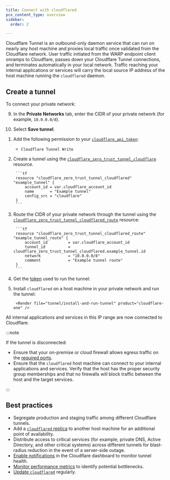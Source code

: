 ```yaml
---
title: Connect with cloudflared
pcx_content_type: overview
sidebar:
  order: 2

---
```



Cloudflare Tunnel is an outbound-only daemon service that can run on nearly any host machine and proxies local traffic once validated from the Cloudflare network. User traffic initiated from the WARP endpoint client onramps to Cloudflare, passes down your Cloudflare Tunnel connections, and terminates automatically in your local network. Traffic reaching your internal applications or services will carry the local source IP address of the host machine running the `cloudflared` daemon.

## Create a tunnel

To connect your private network:

<Tabs syncKey="dashPlusAPI">

<TabItem label="Dashboard">

<Render file="tunnel/create-tunnel" product="cloudflare-one" />

9. In the **Private Networks** tab, enter the CIDR of your private network (for example, `10.0.0.0/8`).

10. Select **Save tunnel**.

</TabItem>
<TabItem label="Terraform (v5)">

1. Add the following permission to your [`cloudflare_api_token`](https://registry.terraform.io/providers/cloudflare/cloudflare/latest/docs/resources/api_token):
	- `Cloudflare Tunnel Write`

2. Create a tunnel using the [`cloudflare_zero_trust_tunnel_cloudflare`](https://registry.terraform.io/providers/cloudflare/cloudflare/latest/docs/resources/zero_trust_tunnel_cloudflared) resource.

		```tf
		resource "cloudflare_zero_trust_tunnel_cloudflared" "example_tunnel" {
			account_id = var.cloudflare_account_id
			name       = "Example tunnel"
			config_src = "cloudflare"
		}
		```

3. Route the CIDR of your private network through the tunnel using the [`cloudflare_zero_trust_tunnel_cloudflared_route`](https://registry.terraform.io/providers/cloudflare/cloudflare/latest/docs/resources/zero_trust_tunnel_cloudflared_route) resource:

		```tf
		resource "cloudflare_zero_trust_tunnel_cloudflared_route" "example_tunnel_route" {
			account_id         = var.cloudflare_account_id
			tunnel_id          = cloudflare_zero_trust_tunnel_cloudflared.example_tunnel.id
			network            = "10.0.0.0/8"
			comment            = "Example tunnel route"
		}
		```

4. Get the [token](/cloudflare-one/connections/connect-networks/configure-tunnels/remote-tunnel-permissions/) used to run the tunnel:
		<Render file="terraform/get-tunnel-token" product="cloudflare-one" />

5. Install `cloudflared` on a host machine in your private network and run the tunnel:

		<Render file="tunnel/install-and-run-tunnel" product="cloudflare-one" />

</TabItem>
</Tabs>

All internal applications and services in this IP range are now connected to Cloudflare.

:::note

If the tunnel is disconnected:

* Ensure that your on-premise or cloud firewall allows egress traffic on the [required ports](/cloudflare-one/connections/connect-networks/configure-tunnels/tunnel-with-firewall/#required-for-tunnel-operation).
* Ensure that the `cloudflared` host machine can connect to your internal applications and services. Verify that the host has the proper security group memberships and that no firewalls will block traffic between the host and the target services.


:::

## Best practices

* Segregate production and staging traffic among different Cloudflare tunnels.
* Add a [`cloudflared` replica](/cloudflare-one/connections/connect-networks/configure-tunnels/tunnel-availability/) to another host machine for an additional point of availability.
* Distribute access to critical services (for example, private DNS, Active Directory, and other critical systems) across different tunnels for blast-radius reduction in the event of a server-side outage.
* [Enable notifications](/cloudflare-one/connections/connect-networks/monitor-tunnels/notifications/) in the Cloudflare dashboard to monitor tunnel health.
* [Monitor performance metrics](/cloudflare-one/connections/connect-networks/monitor-tunnels/metrics/) to identify potential bottlenecks.
* [Update `cloudflared`](/cloudflare-one/connections/connect-networks/downloads/update-cloudflared/) regularly.

